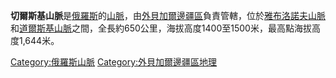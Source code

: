 '''切爾斯基山脈'''是[[俄羅斯|俄羅斯]]的[[山脈|山脈]]，由[[外貝加爾邊疆區|外貝加爾邊疆區]]負責管轄，位於[[雅布洛諾夫山脈|雅布洛諾夫山脈]]和[[道爾斯基山脈|道爾斯基山脈]]之間，全長約650公里，海拔高度1400至1500米，最高點海拔高度1,644米。

{{Russia-geo-stub}}

[[Category:俄羅斯山脈|Category:俄羅斯山脈]]
[[Category:外貝加爾邊疆區地理|Category:外貝加爾邊疆區地理]]